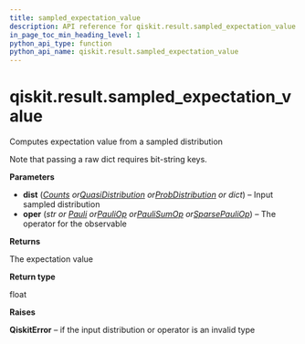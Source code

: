 ```yaml
---
title: sampled_expectation_value
description: API reference for qiskit.result.sampled_expectation_value
in_page_toc_min_heading_level: 1
python_api_type: function
python_api_name: qiskit.result.sampled_expectation_value
---
```


# qiskit.result.sampled\_expectation\_value

<Function id="qiskit.result.sampled_expectation_value" isDedicatedPage={true} github="https://github.com/qiskit/qiskit/tree/stable/0.22/qiskit/result/sampled_expval.py" signature="sampled_expectation_value(dist, oper)">
  Computes expectation value from a sampled distribution

  Note that passing a raw dict requires bit-string keys.

  **Parameters**

  *   **dist** ([*Counts*](qiskit.result.Counts "qiskit.result.Counts")  *or*[*QuasiDistribution*](qiskit.result.QuasiDistribution "qiskit.result.QuasiDistribution")  *or*[*ProbDistribution*](qiskit.result.ProbDistribution "qiskit.result.ProbDistribution") *or dict*) – Input sampled distribution
  *   **oper** (*str or* [*Pauli*](qiskit.quantum_info.Pauli "qiskit.quantum_info.Pauli")  *or*[*PauliOp*](qiskit.opflow.primitive_ops.PauliOp "qiskit.opflow.primitive_ops.PauliOp")  *or*[*PauliSumOp*](qiskit.opflow.primitive_ops.PauliSumOp "qiskit.opflow.primitive_ops.PauliSumOp")  *or*[*SparsePauliOp*](qiskit.quantum_info.SparsePauliOp "qiskit.quantum_info.SparsePauliOp")) – The operator for the observable

  **Returns**

  The expectation value

  **Return type**

  float

  **Raises**

  **QiskitError** – if the input distribution or operator is an invalid type
</Function>

